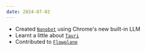 ```yaml
---
date: 2024-07-02
---
```


- Created [`Nanobot`](https://nanobot.rdsx.dev) using Chrome's new built-in LLM
- Learnt a little about [`Tauri`](https://tauri.app)
- Contributed to [`Flowplane`](https://github.com/shhivv/flowplane/commit/b8d6973ad72db1e52065aea11d2cdead05d64de4)